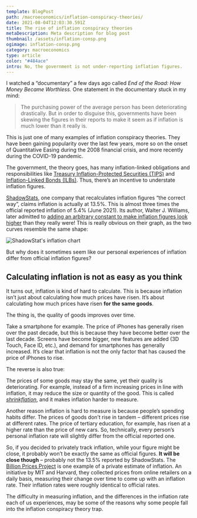```yaml
---
template: BlogPost
path: /macroeconomics/inflation-conspiracy-theories/
date: 2021-08-04T12:03:30.591Z
title: The rise of inflation conspiracy theories
metaDescription: Meta description for blog post
thumbnail: /assets/inflation-consp.png
ogimage: inflation-consp.png
category: macroeconomics
type: article
color: "#484ace"
intro: No, the government is not under-reporting inflation figures.
---
```


I watched a “documentary” a few days ago called *End of the Road: How Money Became Worthless.* One statement in the documentary stuck in my mind: 

> The purchasing power of the average person has been deteriorating drastically. But in order to disguise this, governments have been skewing the figures in their reports to make it seem as if inflation is much lower than it really is.

This is just one of many examples of inflation conspiracy theories. They have been gaining popularity over the last few years, more so on the onset of Quantitative Easing during the 2008 financial crisis, and more recently during the COVID-19 pandemic.

The government, the theory goes, has many inflation-linked obligations and responsibilities like [Treasury Inflation-Protected Securities (TIPS)](https://www.investopedia.com/terms/t/tips.asp) and [Inflation-Linked Bonds (ILBs)](https://www.investopedia.com/articles/bonds/09/inflation-linked-bonds.asp). Thus, there’s an incentive to understate inflation figures.

[ShadowStats](http://www.shadowstats.com/), one company that recalculates inflation figures “the correct way”, claims inflation is actually at 13.5%. This is almost three times the official reported inflation of 5.4% (June 2021). Its author, Walter J. Williams, later admitted to [adding an arbitrary constant to make inflation figures look higher](https://azizonomics.com/2013/06/01/the-trouble-with-shadowstats/) than they really were! This is really obvious on their graph, as the two curves resemble the same shape:

![ShadowStat's inflation chart](http://azizonomics.files.wordpress.com/2013/06/alt-cpi-home2-1.gif)

But why does it sometimes seem like our personal experiences of inflation differ from official inflation figures?

## Calculating inflation is not as easy as you think

It turns out, inflation is kind of hard to calculate. This is because inflation isn’t just about calculating how much prices have risen. It’s about calculating how much prices have risen **for the same goods**. 

The thing is, the quality of goods improves over time. 

Take a smartphone for example. The price of iPhones has generally risen over the past decade, but this is because they have become better over the last decade. Screens have become bigger, new features are added (3D Touch, Face ID, etc.), and demand for smartphones has generally increased. It’s clear that inflation is not the only factor that has caused the price of iPhones to rise.

The reverse is also true:

The prices of some goods may stay the same, yet their quality is deteriorating. For example, instead of a firm increasing prices in line with inflation, it may reduce the size or quantity of the good. This is called *[shrinkflation](https://corporatefinanceinstitute.com/resources/knowledge/economics/shrinkflation/)*, and it makes inflation harder to measure.

Another reason inflation is hard to measure is because people’s spending habits differ. The prices of goods don’t rise in tandem – different prices rise at different rates. The price of tertiary education, for example, has risen at a higher rate than the price of new cars. So, technically, every person’s personal inflation rate will slightly differ from the official reported one.

So, if you decided to privately track inflation, while your figure might be close, it probably won’t be exactly the same as official figures. **It will be close though** – probably not the 13.5% reported by ShadowStats. The [Billion Prices Project](http://www.thebillionpricesproject.com/) is one example of a private estimate of inflation. An initiative by MIT and Harvard, they collected prices from online retailers on a daily basis, measuring their change over time to come up with an inflation rate. Their inflation rates were roughly identical to official rates.

The difficulty in measuring inflation, and the differences in the inflation rate each of us experiences, may be some of the reasons why some people fall into the inflation conspiracy theory trap.